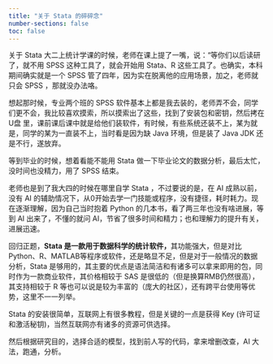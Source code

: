 ```yaml
---
title: "关于 Stata 的碎碎念"
number-sections: false
toc: false
---
```


关于 Stata 大二上统计学课的时候，老师在课上提了一嘴，说：“等你们以后读研了，就不用 SPSS 这种工具了，就会开始用 Stata、R 这些工具了。也确实，本科期间确实就是一个 SPSS 管了四年，因为实在脱离他的应用场景，加之，老师就只会 SPSS ，那就没办法咯。

想起那时候，专业两个班的 SPSS 软件基本上都是我去装的，老师弄不会，同学们更不会，我比较喜欢摸索，所以摸索出了这些，找到了安装包和密钥，然后拷在 U盘 里，课前课后课中就是给他们装软件，有时候，有些系统还装不上，某为就是，同学的某为一直装不上，当时看是因为缺 Java 环境，但是装了 Java JDK 还是不行，遂放弃。

等到毕业的时候，想着看能不能用 Stata 做一下毕业论文的数据分析，最后太忙，没时间也没精力，用了 SPSS 结束。

老师也是到了我大四的时候在哪里自学 Stata ，不过要说的是，在 AI 成熟以前，没有 AI 的辅助情况下，从0开始去学一门技能或程序，没有捷径，耗时耗力。现在逐渐理解，因为自己当时抱着 Python 的几本书，看了两三年也没有啥进展，等到 AI 出来了，不懂的就问 AI，节省了很多时间和精力；也和理解力的提升有关，进展迅速。

回归正题，**Stata 是一款用于数据科学的统计软件，**其功能强大，但是对比 Python、R、MATLAB等程序或软件，还是略显不足，但是对于一般情况的数据分析，Stata 是够用的，其主要的优点是语法简洁和有诸多可以拿来即用的包，同时作为一款商业软件，其价格相较于 SAS 是很低的（但是换算RMB仍然很高），其支持相较于 R 等也可以说是较为丰富的（庞大的社区），还有跨平台使用等优势，这里不一一列举。

Stata 的安装很简单，互联网上有很多教程，但是关键的一点是获得 Key (许可证和激活秘钥)，当然互联网亦有诸多的资源可供选择。

然后根据研究目的，选择合适的模型，找到前人写的代码，拿来增删改查，AI 大法，跑通，分析。